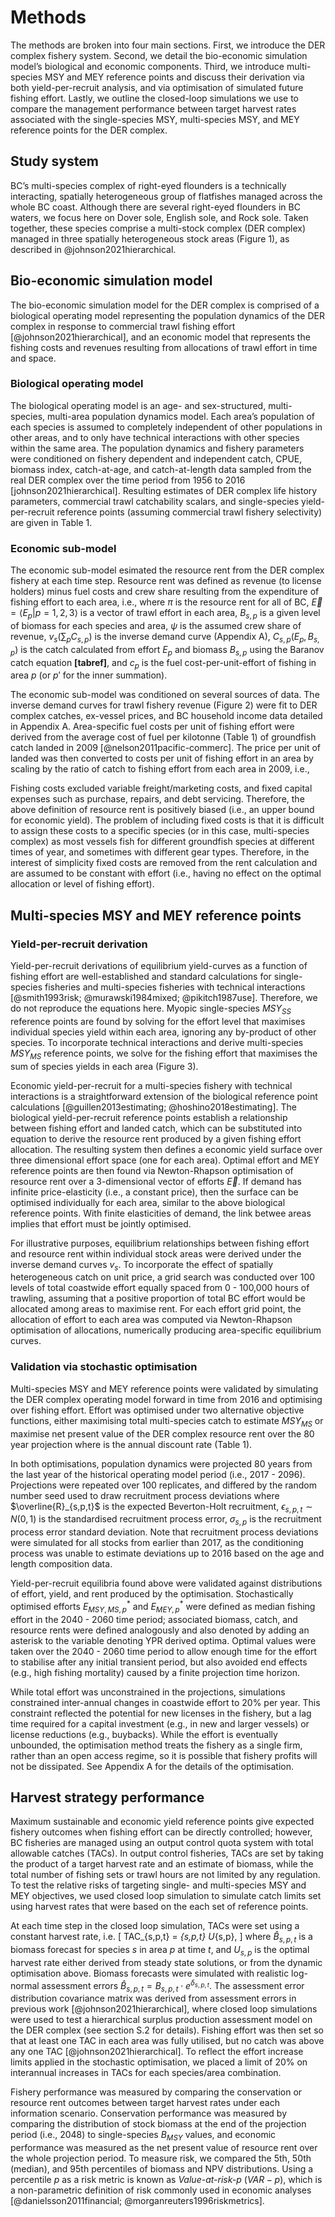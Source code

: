 # Methods

The methods are broken into four main sections. First, we introduce the
DER complex fishery system. Second, we detail the bio-economic simulation
model's biological and economic components. Third, we introduce multi-species 
MSY and MEY reference points and discuss their derivation via both 
yield-per-recruit analysis, and via optimisation of simulated 
future fishing effort. Lastly, we outline the closed-loop simulations we use
to compare the management performance between target harvest rates 
associated with the single-species MSY, multi-species MSY, and MEY
reference points for the DER complex.

## Study system 

BC's multi-species complex of right-eyed flounders is 
a technically interacting, spatially heterogeneous group of flatfishes 
managed across the whole BC coast. Although there are several right-eyed 
flounders in BC waters, we focus here on Dover sole, English sole, and 
Rock sole. Taken together, these species comprise a multi-stock complex 
(DER complex) managed in three spatially heterogeneous stock areas (Figure 1),
as described in @johnson2021hierarchical.


## Bio-economic simulation model

The bio-economic simulation model for the DER complex is comprised of a
biological operating model representing the population dynamics of the 
DER complex in response to commercial trawl fishing effort 
[@johnson2021hierarchical], and an economic model that represents the 
fishing costs and revenues resulting from allocations of trawl effort
in time and space.

### Biological operating model

The biological operating model is an age- and sex-structured, multi-species, 
multi-area population dynamics model. Each area's population of each species
is assumed to completely independent of other populations in other areas,
and to only have technical interactions with other species within the same
area.  The population dynamics and fishery parameters were conditioned 
on fishery dependent and independent catch, CPUE, biomass index, catch-at-age,
and catch-at-length data sampled from the real DER complex over the time 
period from 1956 to 2016 [johnson2021hierarchical]. Resulting estimates of 
DER complex life history parameters, commercial trawl catchability scalars, 
and single-species yield-per-recruit reference points (assuming commercial 
trawl fishery selectivity) are given in Table 1.



### Economic sub-model

The economic sub-model esimated the resource rent from the DER complex
fishery at each time step. Resource rent was defined as revenue (to
license holders) minus fuel costs and crew share resulting from the
expenditure of fishing effort to each area, i.e.,
\begin{equation} \label{eq:resRent}
\pi(\vec{E} | B_{s,p} ) = \sum_{p = 1}^{3} \left( (1 - \psi) \sum_{s} v_{s} \left(\sum_{p'=1}^3 C_{s,p'}(E_{p'},B_{s,p}) \right) \cdot C_{s,p}(E_{p},B_{s,p}) \right) - c_{p} \cdot E_{p},
\end{equation}
where $\pi$ is the resource rent for all of BC,
$\vec{E} = \langle E_p \vert p = 1,2,3 \rangle$ is a vector of trawl
effort in each area, $B_{s,p}$ is a given level of biomass for each species
and area, $\psi$ is the assumed crew share of revenue,
$v_{s}(\sum_p C_{s,p})$ is the inverse demand curve (Appendix A),
$C_{s,p}(E_p, B_{s,p})$ is the catch calculated from effort $E_p$ 
and biomass $B_{s,p}$ using the Baranov catch equation **[tabref]**, 
and $c_{p}$ is the fuel cost-per-unit-effort of fishing in area $p$ 
(or $p'$ for the inner summation).

The economic sub-model was conditioned on several sources of data.
The inverse demand curves for trawl fishery revenue (Figure 2) were fit 
to DER complex catches, ex-vessel prices, and BC household income data 
detailed in Appendix A. Area-specific fuel costs per unit of fishing
effort were derived from the average cost of fuel per kilotonne (Table 1)
of groundfish catch landed in 2009 [@nelson2011pacific-commerc]. The price
per unit of landed was then converted to costs per unit of fishing effort 
in an area by scaling by the ratio of catch to fishing effort from each
area in 2009, i.e., 
\begin{equation}
c_{p} = .175 \cdot \frac{\sum_s C_{s,p,2009}}{E_{p,2009}}.
\end{equation}

Fishing costs excluded variable freight/marketing costs, and fixed capital 
expenses such as purchase, repairs, and debt servicing. Therefore, the 
above definition of resource rent is positively biased (i.e., an upper 
bound for economic yield). The problem of including fixed costs is that it 
is difficult to assign these costs to a specific 
species (or in this case, multi-species complex) as most vessels fish for 
different groundfish species at different times of year, and sometimes 
with different gear types. Therefore, in the interest of simplicity fixed 
costs are removed from the rent calculation and are assumed to be constant 
with effort (i.e., having no effect on the optimal allocation or level of
fishing effort).

## Multi-species MSY and MEY reference points

### Yield-per-recruit derivation

Yield-per-recruit derivations of equilibrium yield-curves as a function 
of fishing effort are well-established and standard calculations for 
single-species fisheries and multi-species fisheries 
with technical interactions [@smith1993risk; @murawski1984mixed; 
@pikitch1987use]. Therefore, we do not reproduce the equations here.
Myopic single-species $MSY_{SS}$ reference points are found by
solving for the effort level that maximises individual species yield 
within each area, ignoring any by-product of other species. To incorporate
technical interactions and derive multi-species $MSY_{MS}$ reference points, 
we solve for the fishing effort that maximises the sum of species yields 
in each area (Figure 3).

Economic yield-per-recruit for a multi-species fishery with technical 
interactions is a straightforward extension of the biological reference 
point calculations [@guillen2013estimating; @hoshino2018estimating]. 
The biological yield-per-recruit reference points establish a 
relationship between fishing effort and landed catch, which can be
substituted into equation \ref{eq:resRent} to derive the resource 
rent produced by a given fishing effort allocation. The resulting
system then defines a economic yield surface over three dimensional 
effort space (one for each area). Optimal effort and MEY reference points 
are then found via Newton-Rhapson optimisation of resource
rent over a 3-dimensional vector of efforts $\vec{E}$. If demand
has infinite price-elasticity (i.e., a constant price), then the 
surface can be optimised individually for each area, similar to 
the above biological reference points. With finite elasticities 
of demand, the link betwee areas implies that effort must be jointly
optimised. 

For illustrative purposes, equilibrium relationships between fishing effort 
and resource rent within individual stock areas were derived under the inverse 
demand curves $v_s$. To incorporate the effect of spatially heterogeneous 
catch on unit price, a grid search was conducted over 100 levels of total 
coastwide effort equally spaced from 0 - 100,000 hours of trawling, 
assuming that a positive proportion of total BC effort would be allocated 
among areas to maximise rent. For each effort grid point, the allocation 
of effort to each area was computed via Newton-Rhapson optimisation of
allocations, numerically producing area-specific equilibrium curves.



### Validation via stochastic optimisation

Multi-species MSY and MEY reference points were validated by
simulating the DER complex operating model forward in time from
2016 and optimising over fishing effort. Effort was optimised under 
two alternative objective functions, either maximising total 
multi-species catch to estimate $MSY_{MS}$
\begin{equation*}
C^{obj} = \sum_{t = 2017}^{2096} \sum_{s} \sum_{p}  C_{s,p,t},
\end{equation*}
or maximise net present value of the DER complex resource
rent over the 80 year projection
\begin{equation*}
\pi^{obj} = \sum_{t = 2017}^{2096} (1 + d)^{-(t - 2017)} \sum_{p} \left[  \left( \sum_s v_{s,t} C_{s,p,t} \right) - c_{p} E_{p,t} \right], 
\end{equation*}
where is the annual discount rate (Table 1).

In both optimisations, population dynamics were projected 
80 years from the last year of the historical operating model
period (i.e., 2017 - 2096). Projections were repeated over 100 replicates, 
and differed by the random number seed used to draw recruitment process 
deviations 
\begin{align*}
R_{s,p,t} = \overline{R}_{s,p,t} \cdot e^{\sigma_{s,p} \cdot \epsilon_{s,p,t} - 0.5 \sigma^2_{s,p} }, \\
\end{align*}
where $\overline{R}_{s,p,t}$ is the expected Beverton-Holt recruitment,
$\epsilon_{s,p,t} \sim N(0,1)$ is the standardised recruitment process
error, $\sigma_{s,p}$ is the recruitment process error standard deviation.
Note that recruitment process deviations were simulated for all stocks from
earlier than 2017, as the conditioning process was unable to estimate 
deviations up to 2016 based on the age and length composition data. 


Yield-per-recruit equilibria found above were validated against
distributions of effort, yield, and rent produced by the optimisation. 
Stochastically optimised efforts $E^*_{MSY,MS,p}$ and $E^*_{MEY,p}$
were defined as median fishing effort in the 2040 - 2060 time period;
associated biomass, catch, and resource rents were defined analogously
and also denoted by adding an asterisk to the variable denoting YPR derived 
optima. Optimal values were taken over the 2040 - 2060 time period to
allow enough time for the effort to stabilise after any initial transient 
period, but also avoided end effects (e.g., high fishing mortality) 
caused by a finite projection time horizon. 

While total effort was unconstrained in the projections, simulations 
constrained inter-annual changes in coastwide effort to 20\% per year. 
This constraint reflected the potential for new licenses in the fishery, 
but a lag time required for a capital investment (e.g., in new and larger 
vessels) or license reductions (e.g., buybacks). While the effort is 
eventually unbounded, the optimisation method treats the fishery as a 
single firm, rather than an open access regime, so it is possible that 
fishery profits will not be dissipated. See Appendix A for the details 
of the optimisation.


## Harvest strategy performance

Maximum sustainable and economic yield reference points give expected
fishery outcomes when fishing effort can be directly controlled;
however, BC fisheries are managed using an output control quota system 
with total allowable catches (TACs). In output control fisheries, TACs 
are set by taking the product of a target harvest rate and an estimate 
of biomass, while the total number of fishing sets or trawl 
hours are not limited by any regulation. To test the relative risks of
targeting single- and multi-species MSY and MEY objectives, we used
closed loop simulation to simulate catch limits set using harvest
rates that were based on the each set of reference points.

At each time step in the closed loop simulation, TACs were set using
a constant harvest rate, i.e.
\[
TAC_{s,p,t} = \hat{B}_{s,p,t} \cdot U_{s,p},
\] 
where $\hat{B}_{s,p,t}$ is a biomass forecast for species $s$
in area $p$ at time $t$, and $U_{s,p}$ is the optimal harvest rate
either derived from steady state solutions, or from the dynamic 
optimisation above. Biomass forecasts were simulated with realistic
log-normal assessment errors 
$\hat{B}_{s,p,t} = B_{s,p,t}\cdot e^{\delta_{s,p,t}}$. The assessment 
error distribution covariance matrix was derived from assessment errors 
in previous work [@johnson2021hierarchical], where closed loop 
simulations were used to test a hierarchical surplus production 
assessment model on the DER complex (see section S.2 for details).
Fishing effort was then set so that at least one TAC in each area
was fully utilised, but no catch was above any one TAC 
[@johnson2021hierarchical]. To reflect the effort increase limits
applied in the stochastic optimisation, we placed a limit of 20\% on 
interannual increases in TACs for each species/area combination.

Fishery performance was measured by comparing the conservation or resource 
rent outcomes between target harvest rates under each information
scenario. Conservation performance was measured by comparing the distribution
of stock biomass at the end of the projection period (i.e., 2048)
to single-species $B_{MSY}$ values, and economic performance was measured 
as the net present value of resource rent over the whole projection period. 
To measure risk, we compared the 5th, 50th (median), and 95th percentiles 
of biomass and NPV distributions. Using a percentile $p$ as a risk metric is 
known as *Value-at-risk-$p$* ($VAR-p$), which is a non-parametric 
definition of risk commonly used in economic analyses 
[@danielsson2011financial; @morganreuters1996riskmetrics].




